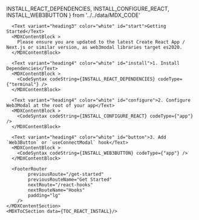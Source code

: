
  INSTALL_REACT_DEPENDENCIES,
  INSTALL_CONFIGURE_REACT,
  INSTALL_WEB3BUTTON
} from '../../data/MDX_CODE'

<MDXLayout>
    <MDXContentSection>

      <Text variant="heading3" color="white" id="start">Getting Started</Text>
      <MDXContentBlock >
        Please ensure you are updated to the latest Create React App / Next.js or similar version, as web3modal libraries target es2020.
      </MDXContentBlock>

      <Text variant="heading4" color="white" id="install">1. Install Dependencies</Text>
      <MDXContentBlock >
        <CodeSyntax codeString={INSTALL_REACT_DEPENDENCIES} codeType={"terminal"} />
      </MDXContentBlock>

      <Text variant="heading4" color="white" id="configure">2. Configure Web3Modal at the root of your app</Text>
      <MDXContentBlock >
        <CodeSyntax codeString={INSTALL_CONFIGURE_REACT} codeType={"app"} />
      </MDXContentBlock>

      <Text variant="heading4" color="white" id="button">3. Add `Web3Button` or `useConnectModal` hook</Text>
      <MDXContentBlock >
        <CodeSyntax codeString={INSTALL_WEB3BUTTON} codeType={"app"} />
      </MDXContentBlock>

      <FooterRouter
            previousRoute="/get-started"
            previousRouteName="Get Started"
            nextRoute="/react-hooks"
            nextRouteName="Hooks"
            padding="lg"
        />
    </MDXContentSection>
    <MDXToCSection data={TOC_REACT_INSTALL}/>

</MDXLayout>
